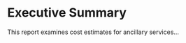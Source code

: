 # Executive Summary {.unnumbered}

This report examines cost estimates for ancillary services...

```{=openxml}
<w:p><w:r><w:br w:type="page"/></w:r></w:p>
```
